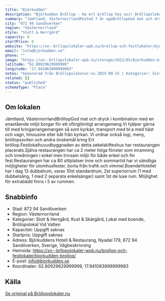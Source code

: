 ```yaml
---
title: "Björkudden"
description: "Björkudden Bröllop - Ha ert bröllop hos oss! Bröllopslokal Sundsvall. Skicka gärna en förfrågan så hjälper vi Er!"
summary: "Jämtland, VästernorrlandPosted 7 år agoBröllopGod mat och dryck i kombination med en enastående miljö borgar för ett oförglömligt arrangemang.Vi hjälper gärna till med kringarrangemangen så som…"
city: "872 94 Sandöverken"
region: "Västernorrland"
style: "Slott & Herrgård"
capacity: 0
startPrice: 0
website: "https://xn--brllopslokaler-wpb.nu/brollop-och-festlokaler/bjorkudden-brollop/"
email: "info@bjorkudden.se"
phone: ""
image: "https://xn--brllopslokaler-wpb.nu/storage/2022/05/Bjorkudden-brollopslokal-festlokal-brollop-festvaning.webp"
latitude: "62.80929629999999"
longitude: "17.941063999999983"
notes: "Genererad från Bröllopslokaler.nu 2025-09-25 | Kategorier: Slott & Herrgård, Kust & Skärgård, Lokal med boende, Bröllopslokal Vid Vatten"
related: []
status: "published"
schemaType: "Place"
---
```


## Om lokalen

Jämtland, VästernorrlandBröllopGod mat och dryck i kombination med en enastående miljö borgar för ett oförglömligt arrangemang.Vi hjälper gärna till med kringarrangemangen så som kyrkan, transport med bl.a med häst och vagn, limousine eller båt från kyrkan. Vi ordnar också logi, meny, bröllopssviten och andra önskemål kring Ert bröllop.Festlokalhuvudbyggnaden av detta sekelskifteshus har restaurangen placerats.Själva restaurangen har ca 2 meter höga fönster som inramning och inredningen i enkel men trivsam miljö för både enkel och fin fest.Restaurangen har ca 80 sittplatser inne och sommartid har vi oändliga möjligheter för utomhusfester, borta från trafik och vimmel.BoendeHotellet har i dag 13 dubbelrum, varav 10st standardrum, 2st superiorrum (1 med dubbelsäng, 1 med 2 separata enkelsängar) samt 1st de luxe rum. Möjlighet för extrabädd finns i 5 av rummen.

## Snabbinfo

- Stad: 872 94 Sandöverken
- Region: Västernorrland
- Kategorier: Slott & Herrgård, Kust & Skärgård, Lokal med boende, Bröllopslokal Vid Vatten
- Kapacitet: Uppgift saknas
- Startpris: Uppgift saknas
- Adress: Björkuddens Hotell & Restaurang, Nyadal 179, 872 94 Sandöverken, Sverige, Vägbeskrivning
- Hemsida: https://xn--brllopslokaler-wpb.nu/brollop-och-festlokaler/bjorkudden-brollop/
- E-post: info@bjorkudden.se
- Koordinater: 62.80929629999999, 17.941063999999983

## Källa

[Se original på Bröllopslokaler.nu](https://xn--brllopslokaler-wpb.nu/brollop-och-festlokaler/bjorkudden-brollop/)
